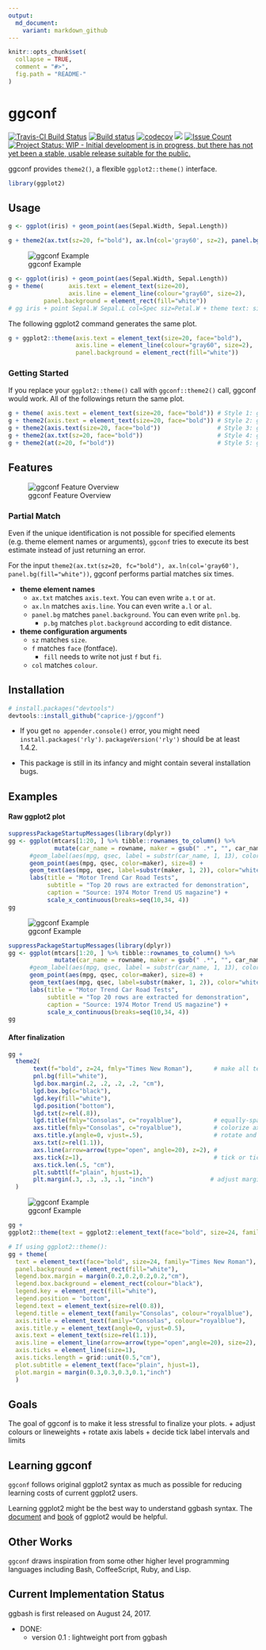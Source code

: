 ```yaml
---
output:
  md_document:
    variant: markdown_github
---
```


<!-- README.md is generated from README.Rmd. Please edit that file -->

```r
knitr::opts_chunk$set(
  collapse = TRUE,
  comment = "#>",
  fig.path = "README-"
)
```

# ggconf

[![Travis-CI Build Status](https://travis-ci.org/caprice-j/ggconf.svg?branch=master)](https://travis-ci.org/caprice-j/ggconf)
[![Build status](https://ci.appveyor.com/api/projects/status/0tfqjechyio538um?svg=true)](https://ci.appveyor.com/project/caprice-j/ggconf)
[![codecov](https://codecov.io/gh/caprice-j/ggconf/branch/master/graph/badge.svg)](https://codecov.io/gh/caprice-j/ggconf)
![](http://www.r-pkg.org/badges/version/ggconf)
<!-- [![Coverage Status](https://coveralls.io/repos/github/caprice-j/ggbash/badge.svg)](https://coveralls.io/github/caprice-j/ggbash) -->
[![Issue Count](https://codeclimate.com/github/caprice-j/ggconf/badges/issue_count.svg)](https://codeclimate.com/github/caprice-j/ggconf/issues)
[![Project Status: WIP - Initial development is in progress, but there has not yet been a stable, usable release suitable for the public.](http://www.repostatus.org/badges/latest/wip.svg)](http://www.repostatus.org/#wip)

ggconf provides `theme2()`, a flexible `ggplot2::theme()` interface.

```r
library(ggplot2)
```

## Usage

```r
g <- ggplot(iris) + geom_point(aes(Sepal.Width, Sepal.Length))

g + theme2(ax.txt(sz=20, f="bold"), ax.ln(col='gray60', sz=2), panel.bg(fill="white"))
```

![ggconf Example](inst/image/README-ex.png)

```r
g <- ggplot(iris) + geom_point(aes(Sepal.Width, Sepal.Length))
g + theme(       axis.text = element_text(size=20),
                 axis.line = element_line(colour="gray60", size=2),
          panel.background = element_rect(fill="white"))
# gg iris + point Sepal.W Sepal.L col=Spec siz=Petal.W + theme text: size=20 face="bold"
```

The following ggplot2 command generates the same plot.

```r
g + ggplot2::theme(axis.text = element_text(size=20, face="bold"),
                   axis.line = element_line(colour="gray60", size=2),
                   panel.background = element_rect(fill="white"))
```

### Getting Started

If you replace your `ggplot2::theme()` call with `ggconf::theme2()` call, ggconf would work.
All of the followings return the same plot.

```r
g + theme( axis.text = element_text(size=20, face="bold")) # Style 1: ggplot2 default (50 characters)
g + theme2(axis.text = element_text(size=20, face="bold")) # Style 2: ggconf
g + theme2(axis.text(size=20, face="bold"))                # Style 3: ggconf without element_text()
g + theme2(ax.txt(sz=20, face="bold"))                     # Style 4: ggconf shorter but readable
g + theme2(at(z=20, f="bold"))                             # Style 5: ggconf shortest (25 chars)
```

## Features

![ggconf Feature Overview](inst/image/README-func.png)

### Partial Match

Even if the unique identification is not possible for specified elements
(e.g. theme element names or arguments),
`ggconf` tries to execute its best estimate
instead of just returning an error.

For the input `theme2(ax.txt(sz=20, fc="bold"), ax.ln(col='gray60'), panel.bg(fill="white"))`,
ggconf performs partial matches six times.

* __theme element names__
    + `ax.txt` matches `axis.text`. You can even write `a.t` or `at`.
    + `ax.ln` matches `axis.line`. You can even write `a.l` or `al`.
    + `panel.bg` matches `panel.background`. You can even write `pnl.bg`.
        + `p.bg` matches `plot.background` according to edit distance.


* __theme configuration arguments__
    + `sz` matches `size`.
    + `f` matches `face` (fontface).
        + `fill` needs to write not just `f` but `fi`.
    + `col` matches `colour`.

## Installation
```r
# install.packages("devtools")
devtools::install_github("caprice-j/ggconf")
```

+ If you get `no appender.console()` error,
you might need `install.packages('rly')`.
`packageVersion('rly')` should be at least 1.4.2.

+ This package is still in its infancy and might contain several installation bugs.

## Examples

#### Raw ggplot2 plot

```r
suppressPackageStartupMessages(library(dplyr))
gg <- ggplot(mtcars[1:20, ] %>% tibble::rownames_to_column() %>% 
             mutate(car_name = rowname, maker = gsub(" .*", "", car_name) ) ) + 
      #geom_label(aes(mpg, qsec, label = substr(car_name, 1, 13), color=maker),
      geom_point(aes(mpg, qsec, color=maker), size=8) +
      geom_text(aes(mpg, qsec, label=substr(maker, 1, 2)), color="white", fontface="bold") +
      labs(title = "Motor Trend Car Road Tests",
           subtitle = "Top 20 rows are extracted for demonstration", 
           caption = "Source: 1974 Motor Trend US magazine") + 
           scale_x_continuous(breaks=seq(10,34, 4))
gg


```

![ggconf Example](inst/image/README-raw.png)

```r
suppressPackageStartupMessages(library(dplyr))
gg <- ggplot(mtcars[1:20, ] %>% tibble::rownames_to_column() %>% 
             mutate(car_name = rowname, maker = gsub(" .*", "", car_name) ) ) + 
      #geom_label(aes(mpg, qsec, label = substr(car_name, 1, 13), color=maker),
      geom_point(aes(mpg, qsec, color=maker), size=8) +
      geom_text(aes(mpg, qsec, label=substr(maker, 1, 2)), color="white", fontface="bold") +
      labs(title = "Motor Trend Car Road Tests",
           subtitle = "Top 20 rows are extracted for demonstration", 
           caption = "Source: 1974 Motor Trend US magazine") + 
           scale_x_continuous(breaks=seq(10,34, 4))
gg

```


#### After finalization

```r
gg + 
  theme2(
       text(f="bold", z=24, fmly="Times New Roman"),      # make all text thicker/larger 
       pnl.bg(fill="white"),
       lgd.box.margin(.2, .2, .2, .2, "cm"),
       lgd.box.bg(c="black"),
       lgd.key(fill="white"),
       lgd.position("bottom"),
       lgd.txt(z=rel(.8)),
       lgd.title(fmly="Consolas", c="royalblue"),         # equally-spaced font
       axs.title(fmly="Consolas", c="royalblue"),         # colorize axis titles
       axs.title.y(angle=0, vjust=.5),                    # rotate and centerize y axis label
       axs.txt(z=rel(1.1)),
       axs.line(arrow=arrow(type="open", angle=20), z=2), # 
       axs.tick(z=1),                                     # tick or ticks? It doesn't matter
       axs.tick.len(.5, "cm"),
       plt.subttl(f="plain", hjust=1),
       plt.margin(.3, .3, .3, .1, "inch")                # adjust margins
  )

```

![ggconf Example](inst/image/README-pop.png)

```r
gg +
ggplot2::theme(text = ggplot2::element_text(face="bold", size=24, family="Times New Roman"), panel.background = ggplot2::element_rect(fill="white"), legend.box.margin = ggplot2::margin(0.2,0.2,0.2,0.2,"cm"), legend.box.background = ggplot2::element_rect(colour="black"), legend.key = ggplot2::element_rect(fill="white"), legend.position = ("bottom"), legend.text = ggplot2::element_text(size=rel(0.8)), legend.title = ggplot2::element_text(family="Consolas", colour="royalblue"), axis.title = ggplot2::element_text(family="Consolas", colour="royalblue"), axis.title.y = ggplot2::element_text(angle=0, vjust=0.5), axis.text = ggplot2::element_text(size=rel(1.1)), axis.line = ggplot2::element_line(arrow=arrow(type="open",angle=20), size=2), axis.ticks = ggplot2::element_line(size=1), axis.ticks.length = grid::unit(0.5,"cm"), plot.subtitle = ggplot2::element_text(face="plain", hjust=1), plot.margin = ggplot2::margin(0.3,0.3,0.3,0.1,"inch"))
```

```r
# If using ggplot2::theme():
gg + theme(
  text = element_text(face="bold", size=24, family="Times New Roman"),
  panel.background = element_rect(fill="white"),
  legend.box.margin = margin(0.2,0.2,0.2,0.2,"cm"),
  legend.box.background = element_rect(colour="black"),
  legend.key = element_rect(fill="white"),
  legend.position = "bottom",
  legend.text = element_text(size=rel(0.8)),
  legend.title = element_text(family="Consolas", colour="royalblue"),
  axis.title = element_text(family="Consolas", colour="royalblue"),
  axis.title.y = element_text(angle=0, vjust=0.5),
  axis.text = element_text(size=rel(1.1)),
  axis.line = element_line(arrow=arrow(type="open",angle=20), size=2),
  axis.ticks = element_line(size=1),
  axis.ticks.length = grid::unit(0.5,"cm"),
  plot.subtitle = element_text(face="plain", hjust=1),
  plot.margin = margin(0.3,0.3,0.3,0.1,"inch")
  )
```

## Goals

The goal of ggconf is to make it less stressful to finalize your plots.
    + adjust colours or lineweights
    + rotate axis labels
    + decide tick label intervals and limits

<!--    + generate line-wrapped titles or legends -->

## Learning ggconf

`ggconf` follows original ggplot2 syntax
as much as possible for reducing learning costs of current ggplot2 users.

Learning ggplot2 might be the best way to understand ggbash syntax.
The [document](http://docs.ggplot2.org/current/) and
[book](https://github.com/hadley/ggplot2-book) of ggplot2 
would be helpful.

## Other Works

`ggconf` draws inspiration from some other higher level programming
languages including Bash, CoffeeScript, Ruby, and Lisp.
<!-- Fixit is inspired by [Fix-It Hints](http://clang.llvm.org/docs/InternalsManual.html#fix-it-hints) in clang C++ compiler. -->

## Current Implementation Status

ggbash is first released on August 24, 2017.

+ DONE:
    + version 0.1 : lightweight port from ggbash
